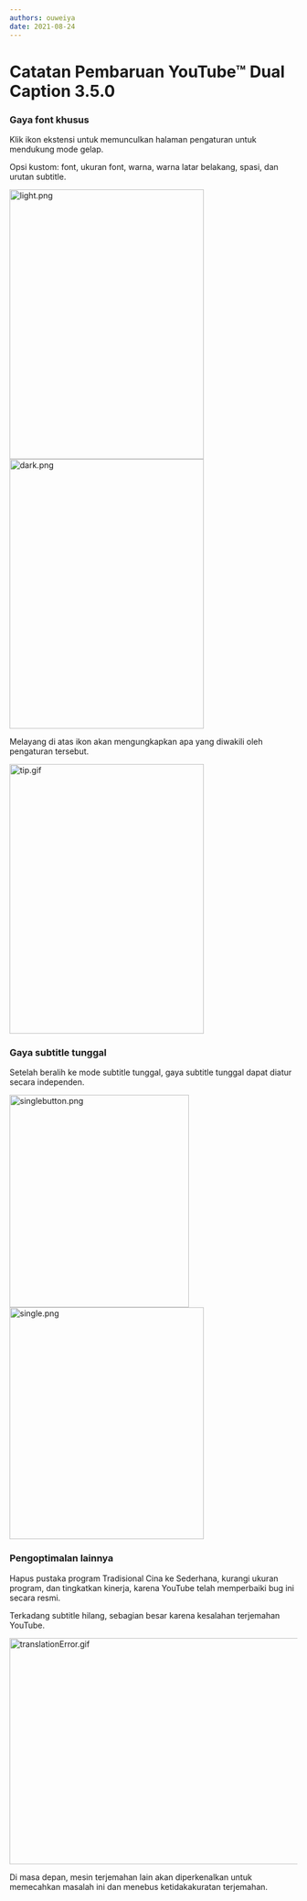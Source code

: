 ```yaml
---
authors: ouweiya
date: 2021-08-24
---
```



# Catatan Pembaruan YouTube™ Dual Caption 3.5.0

### Gaya font khusus

Klik ikon ekstensi untuk memunculkan halaman pengaturan untuk mendukung mode gelap.

Opsi kustom: font, ukuran font, warna, warna latar belakang, spasi, dan urutan subtitle.

<img src={light} alt="light.png" width="340" height="472" />
<img src={dark} alt="dark.png" width="340" height="472" />

<Tip>Melayang di atas ikon akan mengungkapkan apa yang diwakili oleh pengaturan tersebut.</Tip>

<img src={tip} alt="tip.gif" width="340" height="472" />

### Gaya subtitle tunggal

Setelah beralih ke mode subtitle tunggal, gaya subtitle tunggal dapat diatur secara independen.

<img src={singlebutton} alt="singlebutton.png" width="314" height="372" />
<img src={single} alt="single.png" width="340" height="406" />

### Pengoptimalan lainnya

Hapus pustaka program Tradisional Cina ke Sederhana, kurangi ukuran program, dan tingkatkan kinerja, karena YouTube telah memperbaiki bug ini secara resmi.

<Tip>Terkadang subtitle hilang, sebagian besar karena kesalahan terjemahan YouTube.</Tip>

<img src={translationError} alt="translationError.gif" width="700" height="396" />

Di masa depan, mesin terjemahan lain akan diperkenalkan untuk memecahkan masalah ini dan menebus ketidakakuratan terjemahan.

<WebStore />